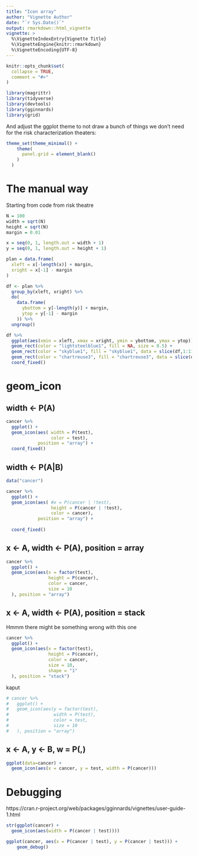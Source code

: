 ```yaml
---
title: "Icon array"
author: "Vignette Author"
date: "`r Sys.Date()`"
output: rmarkdown::html_vignette
vignette: >
  %\VignetteIndexEntry{Vignette Title}
  %\VignetteEngine{knitr::rmarkdown}
  %\VignetteEncoding{UTF-8}
---
```


```r
knitr::opts_chunk$set(
  collapse = TRUE,
  comment = "#>"
)

library(magrittr)
library(tidyverse)
library(devtools)
library(gginnards)
library(grid)
```

And adjust the ggplot theme to not draw a bunch of things we don't need for the risk characterization theaters:

```r
theme_set(theme_minimal() +
    theme(
      panel.grid = element_blank()
    )
  )
```

# The manual way

Starting from code from risk theatre

```r
N = 100
width = sqrt(N)
height = sqrt(N)
margin = 0.01

x = seq(0, 1, length.out = width + 1)
y = seq(0, 1, length.out = height + 1)

plan = data.frame(
  xleft = x[-length(x)] + margin,
  xright = x[-1] - margin
)

df <- plan %>%
  group_by(xleft, xright) %>%
  do(
    data.frame(
      ybottom = y[-length(y)] + margin,
      ytop = y[-1] - margin
    )) %>%
  ungroup()

```


```r
df %>%
  ggplot(aes(xmin = xleft, xmax = xright, ymin = ybottom, ymax = ytop)) +
  geom_rect(color = "lightsteelblue1", fill = NA, size = 0.5) +
  geom_rect(color = "skyblue1", fill = "skyblue1", data = slice(df,1:11)) +
  geom_rect(color = "chartreuse3", fill = "chartreuse3", data = slice(df,12:25)) +
  coord_fixed()
```


# geom_icon

## width <- P(A)


```r
cancer %>%
  ggplot() + 
  geom_icon(aes( width = P(test),
                 color = test),
            position = "array") + 
  coord_fixed()
```


## width <- P(A|B)


```r
data("cancer")
```

```r
cancer %>%
  ggplot() + 
  geom_icon(aes( #x = P(cancer | !test),
                 height = P(cancer | !test),
                 color = cancer),
            position = "array") +
  
  coord_fixed()
```


## x <- A, width <- P(A), position = array


```r
cancer %>%
  ggplot() +
  geom_icon(aes(x = factor(test),
                height = P(cancer),
                color = cancer,
                size = 10
  ), position = "array") 

```



## x <- A, width <- P(A), position = stack

Hmmm there might be something wrong with this one

```r
cancer %>%
  ggplot() +
  geom_icon(aes(x = factor(test),
                height = P(cancer),
                color = cancer,
                size = 10,
                shape = "1"
  ), position = "stack") 
```



 kaput
```r
# cancer %>%
#   ggplot() +
#   geom_icon(aes(y = factor(test),
#                 width = P(test),
#                 color = test,
#                 size = 10
#   ), position = "array") 
```



## x <- A, y <- B, w = P(,)

```r
ggplot(data=cancer) + 
  geom_icon(aes(x = cancer, y = test, width = P(cancer)))
```




# Debugging

https://cran.r-project.org/web/packages/gginnards/vignettes/user-guide-1.html

```r
str(ggplot(cancer) + 
  geom_icon(aes(width = P(cancer | test))))
```




```r
ggplot(cancer, aes(x = P(cancer | test), y = P(cancer | test))) + 
    geom_debug()
```














